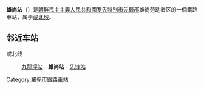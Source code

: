 {{unreferenced|time=2015-02-01T12:50:55+00:00}}
{{朝鮮半島車站資訊
|公司色 = blue
|文字色 = 
|站名 = 雄尚站
|圖片 = 
|pxl = 
|圖片說明 =
|前一站 = [[九龍坪站|九龍坪]]
|前一站距離 = 8.0
|後一站距離 = 12.2
|後一站 = [[先锋站_(罗先)|先锋]]
|所屬路線 = [[咸北线|咸北线]]
|距離 = 297.6
|起點站 = [[青岩站|青岩]]
|諺文 = 웅상역
|朝鮮漢字 = 雄尙驛
|文觀部式 = Ungsang-yeok
|馬-賴式 = Ungsang-yŏk
|副站名 = 
|車站編號 = 
|停站路線數 = 
|所屬公司 = [[朝鮮民主主義人民共和國铁道省|朝鮮民主主義人民共和國铁道省]]
|所在地 =[[罗先特别市|罗先特别市]][[先鋒郡|先鋒郡]]雄尚劳动者区
|車站構造 = 地面车站
|月台配置 = 
|啟用年月日 =
|廢站年月日 = 
|上下車人次 = 
|統計年度 = 
|轉車 = 
|備註 = 
|全寬備註 = 
}}

'''雄尚站'''（{{lang-ko|웅상역}}）是[[朝鮮民主主義人民共和國|朝鮮民主主義人民共和國]][[罗先特别市|罗先特别市]][[先鋒郡|先鋒郡]]雄尚劳动者区的一個鐵路車站，属于[[咸北线|咸北线]]。

==邻近车站==
咸北线
:[[九龍坪站|九龍坪站]] - '''雄尚站''' - [[先锋站_(罗先)|先锋站]]

{{朝鲜铁路小作品}}

{{咸北线}}

[[Category:羅先市鐵路車站|Category:羅先市鐵路車站]]